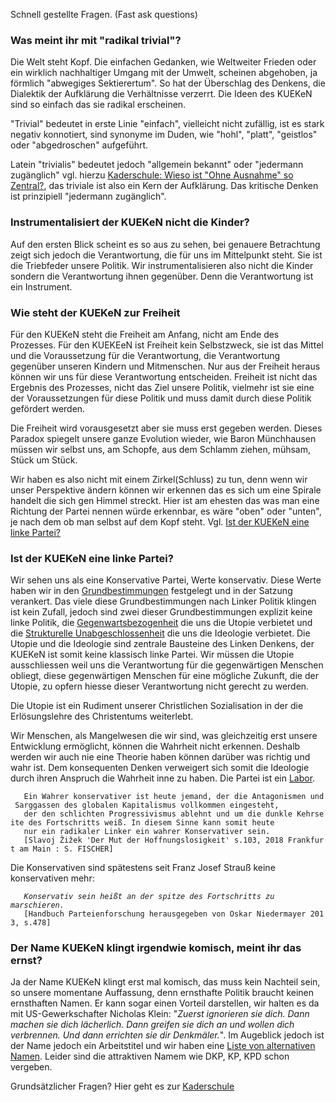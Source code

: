 Schnell gestellte Fragen. (Fast ask questions)

=== Was meint ihr mit "radikal trivial"? ===

Die Welt steht Kopf. Die einfachen Gedanken, wie Weltweiter Frieden oder ein wirklich nachhaltiger Umgang mit der Umwelt, scheinen abgehoben, ja förmlich "abwegiges Sektierertum". So hat der Überschlag des Denkens, die Dialektik der Aufklärung die Verhältnisse verzerrt. Die Ideen des KUEKeN sind so einfach das sie radikal erscheinen.

"Trivial" bedeutet in erste Linie "einfach", vielleicht nicht zufällig, ist es stark negativ konnotiert, sind synonyme im Duden, wie "hohl", "platt", "geistlos" oder "abgedroschen" aufgeführt.

Latein "trivialis" bedeutet jedoch "allgemein bekannt" oder "jedermann zugänglich" vgl. hierzu [[Kaderschule#Wieso ist "Ohne Ausnahme" so Zentral?|Kaderschule: Wieso ist "Ohne Ausnahme" so Zentral?]], das triviale ist also ein Kern der Aufklärung. Das kritische Denken ist prinzipiell "jedermann zugänglich".

=== Instrumentalisiert der KUEKeN nicht die Kinder? ===

Auf den ersten Blick scheint es so aus zu sehen, bei genauere Betrachtung zeigt sich jedoch die Verantwortung, die für uns im Mittelpunkt steht. Sie ist die Triebfeder unsere Politik. Wir instrumentalisieren also nicht die Kinder sondern die Verantwortung ihnen gegenüber. Denn die Verantwortung ist ein Instrument.

=== Wie steht der KUEKeN zur Freiheit ===

Für den KUEKeN steht die Freiheit am Anfang, nicht am Ende des Prozesses. Für den KUEKEeN ist Freiheit kein Selbstzweck, sie ist das Mittel und die Voraussetzung für die Verantwortung, die Verantwortung gegenüber unseren Kindern und Mitmenschen. Nur aus der Freiheit heraus können wir uns für diese Verantwortung entscheiden. Freiheit ist nicht das Ergebnis des Prozesses, nicht das Ziel unsere Politik, vielmehr ist sie eine der Voraussetzungen für diese Politik und muss damit durch diese Politik gefördert werden. 

Die Freiheit wird vorausgesetzt aber sie muss erst gegeben werden. Dieses Paradox spiegelt unsere ganze Evolution wieder, wie Baron Münchhausen müssen wir selbst uns, am Schopfe, aus dem Schlamm ziehen, mühsam, Stück um Stück. 

Wir haben es also nicht mit einem Zirkel(Schluss) zu tun, denn wenn wir unser Perspektive ändern können wir erkennen das es sich um eine Spirale handelt die sich gen Himmel streckt. Hier ist am ehesten das was man eine Richtung der Partei nennen würde erkennbar, es wäre "oben" oder "unten", je nach dem ob man selbst auf dem Kopf steht. Vgl. [[Faq#Ist der KUEKeN eine linke Partei?|Ist der KUEKeN eine linke Partei?]]

=== Ist der KUEKeN eine linke Partei? ===

Wir sehen  uns als eine Konservative Partei, Werte konservativ. Diese Werte haben wir in den [[Grundbestimmungen]] festgelegt und in der Satzung verankert. Das viele diese Grundbestimmungen nach Linker Politik klingen ist kein Zufall,  jedoch sind zwei dieser Grundbestimmungen explizit keine linke Politik, die [[Grundbestimmungen#Gegenwartsbezogenheit|Gegenwartsbezogenheit]] die uns die Utopie verbietet und die [[Grundbestimmungen#Strukturelle_Unabgeschlossenheit|Strukturelle Unabgeschlossenheit]] die uns die Ideologie verbietet. Die Utopie und die Ideologie sind zentrale Bausteine des Linken Denkens, der KUEKeN ist somit keine klassisch linke Partei. Wir müssen die Utopie ausschliessen weil uns die Verantwortung für die gegenwärtigen Menschen obliegt, diese gegenwärtigen Menschen für eine mögliche Zukunft, die der Utopie, zu opfern hiesse dieser Verantwortung nicht gerecht zu werden. 

Die Utopie ist ein Rudiment unserer Christlichen Sozialisation in der die Erlösungslehre des Christentums weiterlebt.

Wir Menschen, als Mangelwesen die wir sind, was gleichzeitig erst unsere Entwicklung ermöglicht, können die Wahrheit nicht erkennen. Deshalb werden wir auch nie eine Theorie haben können darüber was richtig und wahr ist. Dem konsequenten Denken verweigert sich somit die Ideologie durch ihren Anspruch die Wahrheit inne zu haben. Die Partei ist ein [[Partei als Labor|Labor]]. 

    Ein Wahrer konservativer ist heute jemand, der die Antagonismen und Sarggassen des globalen Kapitalismus vollkommen eingesteht, 
    der den schlichten Progressivismus ablehnt und um die dunkle Kehrseite des Fortschritts weiß. In diesem Sinne kann somit heute 
    nur ein radikaler Linker ein wahrer Konservativer sein.
    [Slavoj Žižek 'Der Mut der Hoffnungslosigkeit' s.103, 2018 Frankfurt am Main : S. FISCHER]


Die Konservativen sind spätestens seit Franz Josef Strauß keine konservativen mehr:
    
    ''Konservativ sein heißt an der spitze des Fortschritts zu marschieren.''
    [Handbuch Parteienforschung herausgegeben von Oskar Niedermayer 2013, s.478]

=== Der Name KUEKeN klingt irgendwie komisch, meint ihr das ernst? ===

Ja der Name KUEKeN klingt erst mal komisch, das muss kein Nachteil sein, so unsere momentane Auffassung, denn ernsthafte Politik braucht keinen ernsthaften Namen. Er kann sogar einen Vorteil darstellen, wir halten es da mit US-Gewerkschafter Nicholas Klein: "''Zuerst ignorieren sie dich. Dann machen sie dich lächerlich. Dann greifen sie dich an und wollen dich verbrennen. Und dann errichten sie dir Denkmäler.''". Im Augeblick jedoch ist der Name jedoch ein Arbeitstitel und wir haben eine [[Partei_namen| Liste von alternativen Namen]]. Leider sind die attraktiven Namem wie DKP, KP, KPD schon vergeben.


Grundsätzlicher Fragen? Hier geht es zur [[Kaderschule]]